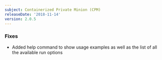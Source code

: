 ```yaml
---
subject: Containerized Private Minion (CPM)
releaseDate: '2018-11-14'
version: 2.0.5
---
```


### Fixes

* Added help command to show usage examples as well as the list of all the available run options
